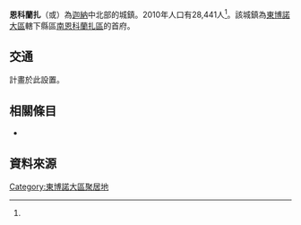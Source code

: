 {{Infobox settlement
|name=恩科蘭扎
|native_name = Nkoranza
|settlement_type = 城鎮
|nickname = 
|image_skyline = 
|image_size = 
|image_caption = 
|image_flag = 
|image_seal =
|image_map = 
|map_caption = 
|pushpin_map = Ghana
|pushpin_map_caption =恩科蘭扎在迦納的位置
|subdivision_type = 國家
|subdivision_name = 迦納
|subdivision_type1 = [[加纳行政区划|地區]]
|subdivision_name1= [[東博諾大區|東博諾大區]]
|subdivision_type2= 縣區
|subdivision_name2=[[南恩科蘭扎區|南恩科蘭扎區]]
|leader_title = 行政首長
|leader_name = 
|established_title =
|established_date = 
|area_total_km2 = 
|population_as_of = 2010
|population_footnotes = <ref name=statsghana>[http://www.statsghana.gov.gh/docfiles/2010_District_Report/Brong%20Ahafo/Nkoranza%20South.pdf Ghana Statistical Service; 2010 Population & Housing Census, District Analytical Report, Nkoranza South Municipality]. Stats Ghana，2016-01-02，p.83</ref>
|population_total = 28,441
|population_density_km2 = 
|population_blank1_title = 民族
|population_blank1 = 
|population_blank2_title = [[区域居民称谓词|區域稱謂詞]]
|population_blank2 = 
|elevation_m = 
|timezone =GMT
|utc_offset = +0
}}

'''恩科蘭扎'''（{{lang-en|Nkoranza}}或{{lang|en|Nkoransa}}）為[[迦納|迦納]]中北部的城鎮。2010年人口有28,441人<ref name=statsghana/>。該城鎮為[[東博諾大區|東博諾大區]]轄下縣區[[南恩科蘭扎區|南恩科蘭扎區]]的首府。

== 交通 ==
計畫於此設置{{le|迦納鐵路車站列表|Railway stations in Ghana|鐵路車站}}。

==相關條目==
* {{le|迦納鐵路車站列表|Railway stations in Ghana}}

==資料來源==
{{reflist}}

{{DEFAULTSORT:Busunya}}
[[Category:東博諾大區聚居地|Category:東博諾大區聚居地]]

{{Ghana-geo-stub}}